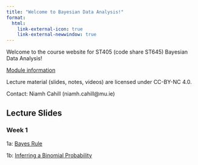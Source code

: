 ```yaml
---
title: "Welcome to Bayesian Data Analysis!"
format:
  html:
    link-external-icon: true
    link-external-newwindow: true
---
```


Welcome to the course website for ST405 (code share ST645) Bayesian Data Analysis!

[Module information](https://ncahill89.github.io/ST405/0-Information.html)

Lecture material (slides, notes, videos) are licensed under CC-BY-NC 4.0.

Contact: Niamh Cahill (niamh.cahill\@mu.ie)

## Lecture Slides

### Week 1 

1a: [Bayes Rule](https://ncahill89.github.io/ST405/1a-BayesRule.html)

1b: [Inferring a Binomial Probability](https://ncahill89.github.io/ST405/1b-InferringBinomialProp.html)
